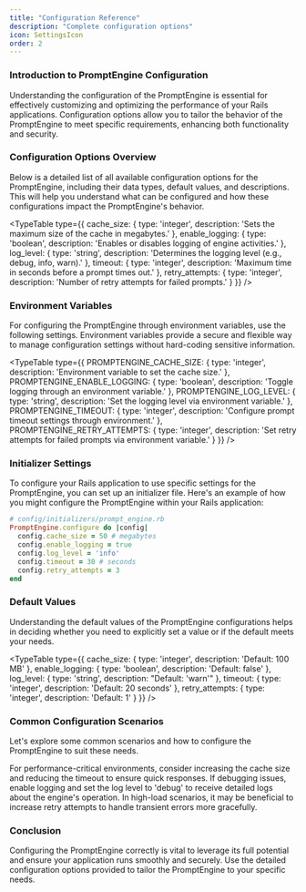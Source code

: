 ```yaml
---
title: "Configuration Reference"
description: "Complete configuration options"
icon: SettingsIcon
order: 2
---
```



### Introduction to PromptEngine Configuration

Understanding the configuration of the PromptEngine is essential for effectively customizing and optimizing the performance of your Rails applications. Configuration options allow you to tailor the behavior of the PromptEngine to meet specific requirements, enhancing both functionality and security.

### Configuration Options Overview

Below is a detailed list of all available configuration options for the PromptEngine, including their data types, default values, and descriptions. This will help you understand what can be configured and how these configurations impact the PromptEngine's behavior.

<TypeTable
  type={{
    cache_size: {
      type: 'integer',
      description: 'Sets the maximum size of the cache in megabytes.'
    },
    enable_logging: {
      type: 'boolean',
      description: 'Enables or disables logging of engine activities.'
    },
    log_level: {
      type: 'string',
      description: 'Determines the logging level (e.g., debug, info, warn).'
    },
    timeout: {
      type: 'integer',
      description: 'Maximum time in seconds before a prompt times out.'
    },
    retry_attempts: {
      type: 'integer',
      description: 'Number of retry attempts for failed prompts.'
    }
  }}
/>

### Environment Variables

For configuring the PromptEngine through environment variables, use the following settings. Environment variables provide a secure and flexible way to manage configuration settings without hard-coding sensitive information.

<TypeTable
  type={{
    PROMPTENGINE_CACHE_SIZE: {
      type: 'integer',
      description: 'Environment variable to set the cache size.'
    },
    PROMPTENGINE_ENABLE_LOGGING: {
      type: 'boolean',
      description: 'Toggle logging through an environment variable.'
    },
    PROMPTENGINE_LOG_LEVEL: {
      type: 'string',
      description: 'Set the logging level via environment variable.'
    },
    PROMPTENGINE_TIMEOUT: {
      type: 'integer',
      description: 'Configure prompt timeout settings through environment.'
    },
    PROMPTENGINE_RETRY_ATTEMPTS: {
      type: 'integer',
      description: 'Set retry attempts for failed prompts via environment variable.'
    }
  }}
/>

### Initializer Settings

To configure your Rails application to use specific settings for the PromptEngine, you can set up an initializer file. Here's an example of how you might configure the PromptEngine within your Rails application:

<Files>
  <Folder name="config" defaultOpen>
    <Folder name="initializers" defaultOpen>
      <File name="prompt_engine.rb" />
    </Folder>
  </Folder>
</Files>

```ruby
# config/initializers/prompt_engine.rb
PromptEngine.configure do |config|
  config.cache_size = 50 # megabytes
  config.enable_logging = true
  config.log_level = 'info'
  config.timeout = 30 # seconds
  config.retry_attempts = 3
end
```

### Default Values

Understanding the default values of the PromptEngine configurations helps in deciding whether you need to explicitly set a value or if the default meets your needs.

<TypeTable
  type={{
    cache_size: {
      type: 'integer',
      description: 'Default: 100 MB'
    },
    enable_logging: {
      type: 'boolean',
      description: 'Default: false'
    },
    log_level: {
      type: 'string',
      description: "Default: 'warn'"
    },
    timeout: {
      type: 'integer',
      description: 'Default: 20 seconds'
    },
    retry_attempts: {
      type: 'integer',
      description: 'Default: 1'
    }
  }}
/>

### Common Configuration Scenarios

Let's explore some common scenarios and how to configure the PromptEngine to suit these needs.

<Accordions>
  <Accordion title="Maximizing Performance">
    For performance-critical environments, consider increasing the cache size and reducing the timeout to ensure quick responses.
  </Accordion>
  <Accordion title="Debugging Issues">
    If debugging issues, enable logging and set the log level to 'debug' to receive detailed logs about the engine's operation.
  </Accordion>
  <Accordion title="Handling High Load">
    In high-load scenarios, it may be beneficial to increase retry attempts to handle transient errors more gracefully.
  </Accordion>
</Accordions>

### Conclusion

Configuring the PromptEngine correctly is vital to leverage its full potential and ensure your application runs smoothly and securely. Use the detailed configuration options provided to tailor the PromptEngine to your specific needs.
